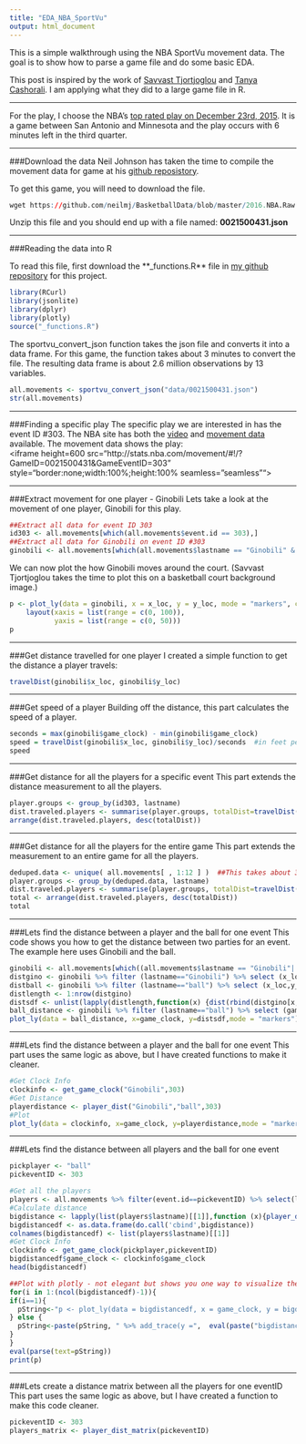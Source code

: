 ```yaml
---
title: "EDA_NBA_SportVu"
output: html_document
---
```


This is a simple walkthrough using the NBA SportVu movement data. The goal is to show how to parse a game file and do some basic EDA.  

This post is inspired by the work of [Savvast Tjortjoglou](http://savvastjortjoglou.com/nba-play-by-play-movements.html) and [Tanya Cashorali](http://tcbanalytics.com/blog/nba-movement-data-R.html#.VogLV5MrKCQ). I am applying what they did to a large game file in R.

***
For the play, I choose the NBA's [top rated play on December 23rd, 2015](http://www.nba.com/video/channels/top_plays/2015/12/23/20151223-top10.nba/). It is a game between San Antonio and Minnesota and the play occurs with 6 minutes left in the third quarter.  

***
###Download the data
Neil Johnson has taken the time to compile the movement data for game at his [github reposistory](https://github.com/neilmj/BasketballData/tree/master/2016.NBA.Raw.SportVU.Game.Logs).

To get this game, you will need to download the file.

```r
wget https://github.com/neilmj/BasketballData/blob/master/2016.NBA.Raw.SportVU.Game.Logs/12.23.2015.SAS.at.MIN.7z?raw=true
```

Unzip this file and you should end up with a file named: **0021500431.json**

***
###Reading the data into R

To read this file, first download the **_functions.R** file in [my github repository](https://github.com/rajshah4/NBA_SportVu) for this project.

```r
library(RCurl)
library(jsonlite)
library(dplyr)
library(plotly)
source("_functions.R")
```

The sportvu_convert_json function takes the json file and converts it into a data frame. For this game, the function takes about 3 minutes to convert the file. The resulting data frame is about 2.6 million observations by 13 variables.

```r
all.movements <- sportvu_convert_json("data/0021500431.json")
str(all.movements)
```

***
###Finding a specific play
The specific play we are interested in has the event ID #303.
The NBA site has both the [video](http://on.nba.com/1R7pmZF) and [movement data](http://on.nba.com/1YWXb3M) available. The movement data shows the play:  
<iframe height=600 src="http://stats.nba.com/movement/#!/?GameID=0021500431&GameEventID=303" style="border:none;width:100%;height:100% seamless="seamless""></iframe>


***
###Extract movement for one player - Ginobili
Lets take a look at the movement of one player, Ginobili for this play.
```r
##Extract all data for event ID 303
id303 <- all.movements[which(all.movements$event.id == 303),]
##Extract all data for Ginobili on event ID #303
ginobili <- all.movements[which(all.movements$lastname == "Ginobili" & all.movements$event.id == 303),]
```

We can now plot the how Ginobili moves around the court. (Savvast Tjortjoglou takes the time to plot this on a basketball court background image.)
```r
p <- plot_ly(data = ginobili, x = x_loc, y = y_loc, mode = "markers", color=cut(ginobili$game_clock, breaks=3)) %>% 
    layout(xaxis = list(range = c(0, 100)), 
           yaxis = list(range = c(0, 50))) 
p
```

***
###Get distance travelled for one player
I created a simple function to get the distance a player travels:
```r
travelDist(ginobili$x_loc, ginobili$y_loc)
```

***
###Get speed of a player
Building off the distance, this part calculates the speed of a player.

```r
seconds = max(ginobili$game_clock) - min(ginobili$game_clock)
speed = travelDist(ginobili$x_loc, ginobili$y_loc)/seconds  #in feet per second
speed
```

***
###Get distance for all the players for a specific event 
This part extends the distance measurement to all the players.
```r
player.groups <- group_by(id303, lastname)
dist.traveled.players <- summarise(player.groups, totalDist=travelDist(x_loc, y_loc),playerid = max(player_id))
arrange(dist.traveled.players, desc(totalDist))
```

***
###Get distance for all the players for the entire game
This part extends the measurement to an entire game for all the players.
```r
deduped.data <- unique( all.movements[ , 1:12 ] )  ##This takes about 30 seconds to run
player.groups <- group_by(deduped.data, lastname)
dist.traveled.players <- summarise(player.groups, totalDist=travelDist(x_loc,y_loc),playerid = max(player_id))
total <- arrange(dist.traveled.players, desc(totalDist))
total
```

***
###Lets find the distance between a player and the ball for one event
This code shows you how to get the distance between two parties for an event.  The example here uses Ginobili and the ball.

```r
ginobili <- all.movements[which((all.movements$lastname == "Ginobili"| all.movements$lastname == "ball") & all.movements$event.id == 303),]
distgino <- ginobili %>% filter (lastname=="Ginobili") %>% select (x_loc,y_loc) 
distball <- ginobili %>% filter (lastname=="ball") %>% select (x_loc,y_loc) 
distlength <- 1:nrow(distgino)
distsdf <- unlist(lapply(distlength,function(x) {dist(rbind(distgino[x,], distball[x,]))}))
ball_distance <- ginobili %>% filter (lastname=="ball") %>% select (game_clock) %>% mutate(distance=distsdf)
plot_ly(data = ball_distance, x=game_clock, y=distsdf,mode = "markers")
```

***
###Lets find the distance between a player and the ball for one event
This part uses the same logic as above, but I have created functions to make it cleaner.
```r
#Get Clock Info
clockinfo <- get_game_clock("Ginobili",303)
#Get Distance
playerdistance <- player_dist("Ginobili","ball",303)
#Plot
plot_ly(data = clockinfo, x=game_clock, y=playerdistance,mode = "markers")
```

***
###Lets find the distance between all players and the ball for one event

```r
pickplayer <- "ball"
pickeventID <- 303

#Get all the players
players <- all.movements %>% filter(event.id==pickeventID) %>% select(lastname) %>% distinct(lastname)
#Calculate distance
bigdistance <- lapply(list(players$lastname)[[1]],function (x){player_dist(pickplayer,x,pickeventID)})
bigdistancedf <- as.data.frame(do.call('cbind',bigdistance))
colnames(bigdistancedf) <- list(players$lastname)[[1]]
#Get Clock Info
clockinfo <- get_game_clock(pickplayer,pickeventID)
bigdistancedf$game_clock <- clockinfo$game_clock
head(bigdistancedf)

##Plot with plotly - not elegant but shows you one way to visualize the data
for(i in 1:(ncol(bigdistancedf)-1)){
if(i==1){
  pString<-"p <- plot_ly(data = bigdistancedf, x = game_clock, y = bigdistancedf[,1], name = colnames(bigdistancedf[1]))"
} else {
  pString<-paste(pString, " %>% add_trace(y =",  eval(paste("bigdistancedf[,",i,"]",sep="")),", name=", eval(paste("colnames(bigdistancedf[", i,"])",sep="")), ")", sep="")
}
}
eval(parse(text=pString))
print(p)
```

***
###Lets create a distance matrix between all the players for one eventID
This part uses the same logic as above, but I have created a function to make this code cleaner.

```r
pickeventID <- 303
players_matrix <- player_dist_matrix(pickeventID)
```

